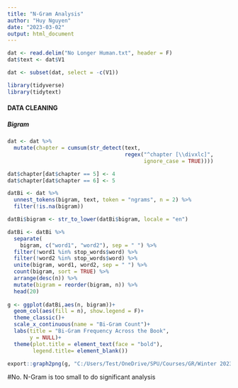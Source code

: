 ```yaml
---
title: "N-Gram Analysis"
author: "Huy Nguyen"
date: "2023-03-02"
output: html_document
---
```


```r
dat <- read.delim("No Longer Human.txt", header = F)
dat$text <- dat$V1

dat <- subset(dat, select = -c(V1))
```

```r
library(tidyverse)
library(tidytext)
```

#### DATA CLEANING
##### Bigram
```r
dat <- dat %>%
  mutate(chapter = cumsum(str_detect(text,
                                     regex("^chapter [\\divxlc]",
                                           ignore_case = TRUE))))

dat$chapter[dat$chapter == 5] <- 4
dat$chapter[dat$chapter == 6] <- 5
```

```r
datBi <- dat %>%
  unnest_tokens(bigram, text, token = "ngrams", n = 2) %>%
  filter(!is.na(bigram))
```

```r
datBi$bigram <- str_to_lower(datBi$bigram, locale = "en")
```

```r
datBi <- datBi %>% 
  separate(
    bigram, c("word1", "word2"), sep = " ") %>%
  filter(!word1 %in% stop_words$word) %>%
  filter(!word2 %in% stop_words$word) %>%
  unite(bigram, word1, word2, sep = " ") %>%
  count(bigram, sort = TRUE) %>%
  arrange(desc(n)) %>%
  mutate(bigram = reorder(bigram, n)) %>%
  head(20)
  
g <- ggplot(datBi,aes(n, bigram))+
  geom_col(aes(fill = n), show.legend = F)+
  theme_classic()+
  scale_x_continuous(name = "Bi-Gram Count")+
  labs(title = "Bi-Gram Frequency Across the Book",
       y = NULL)+
  theme(plot.title = element_text(face = "bold"),
        legend.title= element_blank())

export::graph2png(g, "C:/Users/Test/OneDrive/SPU/Courses/GR/Winter 2023/ISM 6359/Text Mining/Graphs/N-Gram/Plot")
```

#No. N-Gram is too small to do significant analysis